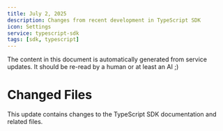 ```yaml
---
title: July 2, 2025
description: Changes from recent development in TypeScript SDK
icon: Settings
service: typescript-sdk
tags: [sdk, typescript]
---
```


<Callout type="warning">
  <Files>
    <Folder name="content" defaultOpen>
      <Folder name="docs">
        <Folder name="updates">
          <File name="sdk-2025-07-02.mdx" />
        </Folder>
      </Folder>
    </Folder>
  </Files>
  The content in this document is automatically generated from service updates. It should be re-read by a human or at least an AI ;)
</Callout>

# Changed Files

This update contains changes to the TypeScript SDK documentation and related files. 
